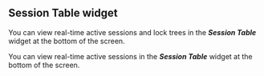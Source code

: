 ## Session Table widget

<InDoc product="postgresql,mysql">

You can view real-time active sessions and lock trees in the **_Session Table_** widget at the bottom of the screen.

</InDoc>

<InDoc product="redis,mongodb">

You can view real-time active sessions in the **_Session Table_** widget at the bottom of the screen.

</InDoc>
